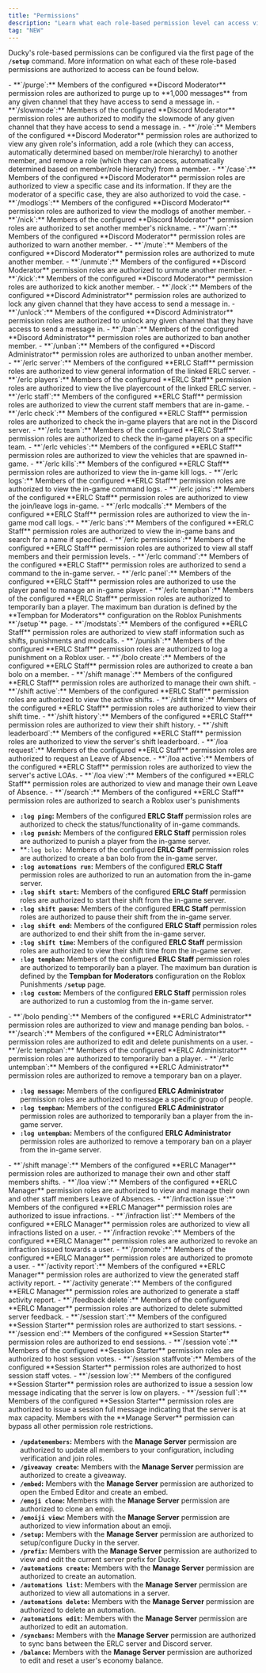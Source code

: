 ```yaml
---
title: "Permissions"
description: "Learn what each role-based permission level can access via Ducky."
tag: "NEW"
---
```


Ducky's role-based permissions can be configured via the first page of the **`/setup`** command. More information on what each of these role-based permissions are authorized to access can be found below.

<Accordion title="Discord Moderator Roles" icon="hammer">
  - **`/purge`:** Members of the configured **Discord Moderator** permission roles are authorized to purge up to **1,000 messages** from any given channel that they have access to send a message in.
  - **`/slowmode`:** Members of the configured **Discord Moderator** permission roles are authorized to modify the slowmode of any given channel that they have access to send a message in.
  - **`/role`:** Members of the configured **Discord Moderator** permission roles are authorized to view any given role's information, add a role (which they can access, automatically determined based on member/role hierarchy) to another member, and remove a role (which they can access, automatically determined based on member/role hierarchy) from a member.
  - **`/case`:** Members of the configured **Discord Moderator** permission roles are authorized to view a specific case and its information. If they are the moderator of a specific case, they are also authorized to void the case.
  - **`/modlogs`:** Members of the configured **Discord Moderator** permission roles are authorized to view the modlogs of another member.
  - **`/nick`:** Members of the configured **Discord Moderator** permission roles are authorized to set another member's nickname.
  - **`/warn`:** Members of the configured **Discord Moderator** permission roles are authorized to warn another member.
  - **`/mute`:** Members of the configured **Discord Moderator** permission roles are authorized to mute another member.
  - **`/unmute`:** Members of the configured **Discord Moderator** permission roles are authorized to unmute another member.
  - **`/kick`:** Members of the configured **Discord Moderator** permission roles are authorized to kick another member.
</Accordion>

<Accordion title="Discord Administrator Roles" icon="shield">
  - **`/lock`:** Members of the configured **Discord Administrator** permission roles are authorized to lock any given channel that they have access to send a message in.
  - **`/unlock`:** Members of the configured **Discord Administrator** permission roles are authorized to unlock any given channel that they have access to send a message in.
  - **`/ban`:** Members of the configured **Discord Administrator** permission roles are authorized to ban another member.
  - **`/unban`:** Members of the configured **Discord Administrator** permission roles are authorized to unban another member.
</Accordion>

<Accordion title="ERLC Staff Roles" icon="Hammer">
  - **`/erlc server`:** Members of the configured **ERLC Staff** permission roles are authorized to view general information of the linked ERLC server.
  - **`/erlc players`:** Members of the configured **ERLC Staff** permission roles are authorized to view the live playercount of the linked ERLC server.
  - **`/erlc staff`:** Members of the configured **ERLC Staff** permission roles are authorized to view the current staff members that are in-game.
  - **`/erlc check`:** Members of the configured **ERLC Staff** permission roles are authorized to check the in-game players that are not in the Discord server.
  - **`/erlc team`:** Members of the configured **ERLC Staff** permission roles are authorized to check the in-game players on a specific team.
  - **`/erlc vehicles`:** Members of the configured **ERLC Staff** permission roles are authorized to view the vehicles that are spawned in-game.
  - **`/erlc kills`:** Members of the configured **ERLC Staff** permission roles are authorized to view the in-game kill logs.
  - **`/erlc logs`:** Members of the configured **ERLC Staff** permission roles are authorized to view the in-game command logs.
  - **`/erlc joins`:** Members of the configured **ERLC Staff** permission roles are authorized to view the join/leave logs in-game.
  - **`/erlc modcalls`:** Members of the configured **ERLC Staff** permission roles are authorized to view the in-game mod call logs.
  - **`/erlc bans`:** Members of the configured **ERLC Staff** permission roles are authorized to view the in-game bans and search for a name if specified.
  - **`/erlc permissions`:** Members of the configured **ERLC Staff** permission roles are authorized to view all staff members and their permission levels.
  - **`/erlc command`:** Members of the configured **ERLC Staff** permission roles are authorized to send a command to the in-game server.
  - **`/erlc panel`:** Members of the configured **ERLC Staff** permission roles are authorized to use the player panel to manage an in-game player.
  - **`/erlc tempban`:** Members of the configured **ERLC Staff** permission roles are authorized to temporarily ban a player. The maximum ban duration is defined by the **Tempban for Moderators** configuration on the Roblox Punishments **`/setup`** page.
  - **`/modstats`:** Members of the configured **ERLC Staff** permission roles are authorized to view staff information such as shifts, punishments and modcalls.
  - **`/punish`:** Members of the configured **ERLC Staff** permission roles are authorized to log a punishment on a Roblox user.
  - **`/bolo create`:** Members of the configured **ERLC Staff** permission roles are authorized to create a ban bolo on a member.
  - **`/shift manage`:** Members of the configured **ERLC Staff** permission roles are authorized to manage their own shift.
  - **`/shift active`:** Members of the configured **ERLC Staff** permission roles are authorized to view the active shifts.
  - **`/shfit time`:** Members of the configured **ERLC Staff** permission roles are authorized to view their shift time.
  - **`/shift history`:** Members of the configured **ERLC Staff** permission roles are authorized to view their shift history.
  - **`/shift leaderboard`:** Members of the configured **ERLC Staff** permission roles are authorized to view the server's shift leaderboard.
  - **`/loa request`:** Members of the configured **ERLC Staff** permission roles are authorized to request an Leave of Absence.
  - **`/loa active`:** Members of the configured **ERLC Staff** permission roles are authorized to view the server's active LOAs.
  - **`/loa view`:** Members of the configured **ERLC Staff** permission roles are authorized to view and manage their own Leave of Absence.
  - **`/search`:** Members of the configured **ERLC Staff** permission roles are authorized to search a Roblox user's punishments

  - **`:log ping`:** Members of the configured **ERLC Staff** permission roles are authorized to check the status/functionality of in-game commands.
  - **`:log punish`:** Members of the configured **ERLC Staff** permission roles are authorized to punish a player from the in-game server.
  - **`:log bolo: `Members of the configured **ERLC Staff** permission roles are authorized to create a ban bolo from the in-game server.
  - **`:log automations run`:** Members of the configured **ERLC Staff** permission roles are authorized to run an automation from the in-game server.
  - **`:log shift start`:** Members of the configured **ERLC Staff** permission roles are authorized to start their shift from the in-game server.
  - **`:log shift pause`:** Members of the configured **ERLC Staff** permission roles are authorized to pause their shift from the in-game server.
  - **`:log shift end`:** Members of the configured **ERLC Staff** permission roles are authorized to end their shift from the in-game server.
  - **`:log shift time`:** Members of the configured **ERLC Staff** permission roles are authorized to view their shift time from the in-game server.
  - **`:log tempban`:** Members of the configured **ERLC Staff** permission roles are authorized to temporarily ban a player. The maximum ban duration is defined by the **Tempban for Moderators** configuration on the Roblox Punishments **`/setup`** page.
  - **`:log custom`:** Members of the configured **ERLC Staff** permission roles are authorized to run a customlog from the in-game server.
</Accordion>

<Accordion title="ERLC Administrator Roles" icon="Shield">
  - **`/bolo pending`:** Members of the configured **ERLC Administrator** permission roles are authorized to view and manage pending ban bolos.
  - **`/search`:** Members of the configured **ERLC Administrator** permission roles are authorized to edit and delete punishments on a user.
  - **`/erlc tempban`:** Members of the configured **ERLC Administrator** permission roles are authorized to temporarily ban a player.
  - **`/erlc untempban`:**  Members of the configured **ERLC Administrator** permission roles are authorized to remove a temporary ban on a player.

  - **`:log message`:** Members of the configured **ERLC Administrator** permission roles are authorized to message a specific group of people.
  - **`:log tempban`:** Members of the configured **ERLC Administrator** permission roles are authorized to temporarily ban a player from the in-game server.
  - **`:log untempban`:** Members of the configured **ERLC Administrator** permission roles are authorized to remove a temporary ban on a player from the in-game server.
</Accordion>

<Accordion title="ERLC Manager Roles" icon="gear">
  - **`/shift manage`:** Members of the configured **ERLC Manager** permission roles are authorized to manage their own and other staff members shifts.
  - **`/loa view`:** Members of the configured **ERLC Manager** permission roles are authorized to view and manage their own and other staff members Leave of Absences.
  - **`/infraction issue`:** Members of the configured **ERLC Manager** permission roles are authorized to issue infractions.
  - **`/infraction list`:** Members of the configured **ERLC Manager** permission roles are authorized to view all infractions listed on a user.
  - **`/infraction revoke`:** Members of the configured **ERLC Manager** permission roles are authorized to revoke an infraction issued towards a user.
  - **`/promote`:** Members of the configured **ERLC Manager** permission roles are authorized to promote a user.
  - **`/activity report`:** Members of the configured **ERLC Manager** permission roles are authorized to view the generated staff activity report.
  - **`/activity generate`:** Members of the configured **ERLC Manager** permission roles are authorized to generate a staff activity report.
  - **`/feedback delete`:** Members of the configured **ERLC Manager** permission roles are authorized to delete submitted server feedback.
</Accordion>

<Accordion title="Session Starter Roles" icon="gamepad" iconType="regular">
  - **`/session start`:** Members of the configured **Session Starter** permission roles are authorized to start sessions.
  - **`/session end`:** Members of the configured **Session Starter** permission roles are authorized to end sessions.
  - **`/session vote`:** Members of the configured **Session Starter** permission roles are authorized to host session votes.
  - **`/session staffvote`:** Members of the configured **Session Starter** permission roles are authorized to host session staff votes.
  - **`/session low`:** Members of the configured **Session Starter** permission roles are authorized to issue a session low message indicating that the server is low on players.
  - **`/session full`:** Members of the configured **Session Starter** permission roles are authorized to issue a session full message indicating that the server is at max capacity.
</Accordion>

<Accordion title="Manage Server Permissions" icon="gear">
  <Note>
    Members with the **Manage Server** permission can bypass all other permission role restrictions.
  </Note>

  - **`/updatemembers`:** Members with the **Manage Server** permission are authorized to update all members to your configuration, including verification and join roles.
  - **`/giveaway create`:** Members with the **Manage Server** permission are authorized to create a giveaway.
  - **`/embed`:** Members with the **Manage Server** permission are authorized to open the Embed Editor and create an embed.
  - **`/emoji clone`:** Members with the **Manage Server** permission are authorized to clone an emoji.
  - **`/emoiji view`:** Members with the **Manage Server** permission are authorized to view information about an emoji.
  - **`/setup`:** Members with the **Manage Server** permission are authorized to setup/configure Ducky in the server.
  - **`/prefix`:** Members with the **Manage Server** permission are authorized to view and edit the current server prefix for Ducky.
  - **`/automations create`:** Members with the **Manage Server** permission are authorized to create an automation.
  - **`/automations list`:** Members with the **Manage Server** permission are authorized to view all automations in a server.
  - **`/automations delete`:** Members with the **Manage Server** permission are authorized to delete an automation.
  - **`/automations edit`:** Members with the **Manage Server** permission are authorized to edit an automation.
  - **`/syncbans`:** Members with the **Manage Server** permission are authorized to sync bans between the ERLC server and Discord server.
  - **`/balance`:** Members with the **Manage Server** permission are authorized to edit and reset a user's economy balance.
</Accordion>